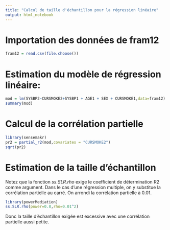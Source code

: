 ```yaml
---
title: "Calcul de taille d'échantillon pour la régression linéaire"
output: html_notebook
---
```


# Importation des données de fram12

```r
fram12 = read.csv(file.choose())
```

# Estimation du modèle de régression linéaire:

```r
mod = lm(SYSBP2~CURSMOKE2+SYSBP1 + AGE1 + SEX + CURSMOKE1,data=fram12)
summary(mod)
```
# Calcul de la corrélation partielle
```r
library(sensemakr)
pr2 = partial_r2(mod,covariates = "CURSMOKE2")
sqrt(pr2)
```

# Estimation de la taille d'échantillon

Notez que la fonction *ss.SLR.rho* exige le coefficient de détermination R2 comme argument. Dans le cas d'une régression multiple, on y substitue la corrélation partielle au carré. On arrondi la corrélation partielle à 0.01.
```r
library(powerMediation)
ss.SLR.rho(power=0.8,rho=0.01^2)
```
Donc la taille d'échantillon exigée est excessive avec une corrélation partielle aussi petite.

